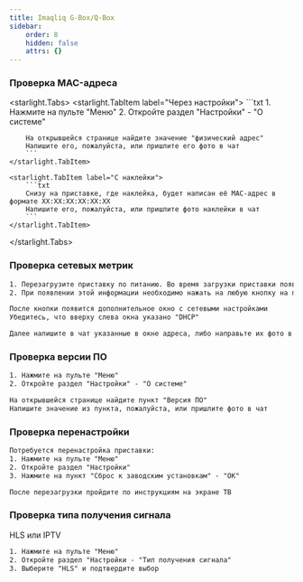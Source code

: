 ```yaml
---
title: Imaqliq G-Box/Q-Box
sidebar:
    order: 8
    hidden: false
    attrs: {}
---
```


### Проверка MAC-адреса

<starlight.Tabs>
    <starlight.TabItem label="Через настройки">
        ```txt
        1. Нажмите на пульте "Меню"
        2. Откройте раздел "Настройки" - "О системе"

        На открывшейся странице найдите значение "физический адрес"
        Напишите его, пожалуйста, или пришлите его фото в чат
        ```
    </starlight.TabItem>

    <starlight.TabItem label="С наклейки">
        ```txt
        Снизу на приставке, где наклейка, будет написан её MAC-адрес в формате XX:XX:XX:XX:XX:XX
        Напишите его, пожалуйста, или пришлите фото наклейки в чат
        ```
    </starlight.TabItem>
</starlight.Tabs>

### Проверка сетевых метрик

```txt
1. Перезагрузите приставку по питанию. Во время загрузки приставки появится информация о IP адресах в левом нижнем углу
2. При появлении этой информации необходимо нажать на любую кнопку на пульте от приставки

После кнопки появится дополнительное окно с сетевыми настройками
Убедитесь, что вверху слева окна указано "DHCP"

Далее напишите в чат указанные в окне адреса, либо направьте их фото в чат
```

### Проверка версии ПО
```txt
1. Нажмите на пульте "Меню"
2. Откройте раздел "Настройки" - "О системе"

На открывшейся странице найдите пункт "Версия ПО"
Напишите значение из пункта, пожалуйста, или пришлите фото в чат
```

### Проверка перенастройки
```txt
Потребуется перенастройка приставки:
1. Нажмите на пульте "Меню"
2. Откройте раздел "Настройки"
3. Нажмите на пункт "Сброс к заводским установкам" - "ОК"

После перезагрузки пройдите по инструкциям на экране ТВ
```

### Проверка типа получения сигнала

HLS или IPTV

```txt
1. Нажмите на пульте "Меню"
2. Откройте раздел "Настройки - "Тип получения сигнала"
3. Выберите "HLS" и подтвердите выбор
```
